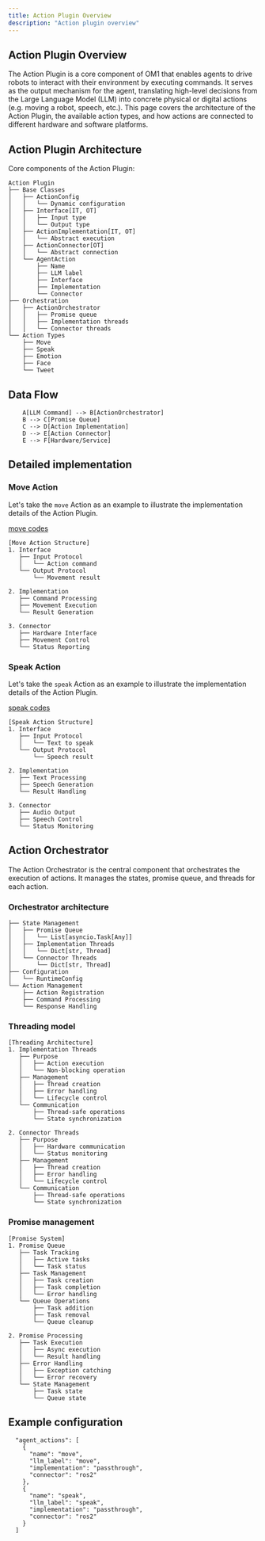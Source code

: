 ```yaml
---
title: Action Plugin Overview
description: "Action plugin overview"
---
```


## Action Plugin Overview

The Action Plugin is a core component of OM1 that enables agents to drive robots to interact with their environment by executing commands. 
It serves as the output mechanism for the agent, translating high-level decisions from the Large Language Model (LLM) into concrete physical or digital actions 
(e.g. moving a robot, speech, etc.). This page covers the architecture of the Action Plugin, the available action types, 
and how actions are connected to different hardware and software platforms.

## Action Plugin Architecture

Core components of the Action Plugin:

```
Action Plugin
├── Base Classes
│   ├── ActionConfig
│   │   └── Dynamic configuration
│   ├── Interface[IT, OT]
│   │   ├── Input type
│   │   └── Output type
│   ├── ActionImplementation[IT, OT]
│   │   └── Abstract execution
│   ├── ActionConnector[OT]
│   │   └── Abstract connection
│   └── AgentAction
│       ├── Name
│       ├── LLM label
│       ├── Interface
│       ├── Implementation
│       └── Connector
├── Orchestration
│   ├── ActionOrchestrator
│   │   ├── Promise queue
│   │   ├── Implementation threads
│   │   └── Connector threads
└── Action Types
    ├── Move
    ├── Speak
    ├── Emotion
    ├── Face
    └── Tweet
```

## Data Flow

```
    A[LLM Command] --> B[ActionOrchestrator]
    B --> C[Promise Queue]
    C --> D[Action Implementation]
    D --> E[Action Connector]
    E --> F[Hardware/Service]    
```

## Detailed implementation

### Move Action

Let's take the `move` Action as an example to illustrate the implementation details of the Action Plugin.

[move codes](https://github.com/OpenmindAGI/OM1/tree/main/src/actions/move)

```
[Move Action Structure]
1. Interface
   ├── Input Protocol
   │   └── Action command
   └── Output Protocol
       └── Movement result

2. Implementation
   ├── Command Processing
   ├── Movement Execution
   └── Result Generation

3. Connector
   ├── Hardware Interface
   ├── Movement Control
   └── Status Reporting
```

### Speak Action

Let's take the `speak` Action as an example to illustrate the implementation details of the Action Plugin.

[speak codes](https://github.com/OpenmindAGI/OM1/tree/main/src/actions/speak)

```
[Speak Action Structure]
1. Interface
   ├── Input Protocol
   │   └── Text to speak
   └── Output Protocol
       └── Speech result

2. Implementation
   ├── Text Processing
   ├── Speech Generation
   └── Result Handling

3. Connector
   ├── Audio Output
   ├── Speech Control
   └── Status Monitoring
```

## Action Orchestrator

The Action Orchestrator is the central component that orchestrates the execution of actions. It manages the states, promise queue, and threads for each action.

### Orchestrator architecture

```
├── State Management
│   ├── Promise Queue
│   │   └── List[asyncio.Task[Any]]
│   ├── Implementation Threads
│   │   └── Dict[str, Thread]
│   └── Connector Threads
│       └── Dict[str, Thread]
├── Configuration
│   └── RuntimeConfig
└── Action Management
    ├── Action Registration
    ├── Command Processing
    └── Response Handling
```

### Threading model

```
[Threading Architecture]
1. Implementation Threads
   ├── Purpose
   │   ├── Action execution
   │   └── Non-blocking operation
   ├── Management
   │   ├── Thread creation
   │   ├── Error handling
   │   └── Lifecycle control
   └── Communication
       ├── Thread-safe operations
       └── State synchronization

2. Connector Threads
   ├── Purpose
   │   ├── Hardware communication
   │   └── Status monitoring
   ├── Management
   │   ├── Thread creation
   │   ├── Error handling
   │   └── Lifecycle control
   └── Communication
       ├── Thread-safe operations
       └── State synchronization
```

### Promise management

```
[Promise System]
1. Promise Queue
   ├── Task Tracking
   │   ├── Active tasks
   │   └── Task status
   ├── Task Management
   │   ├── Task creation
   │   ├── Task completion
   │   └── Error handling
   └── Queue Operations
       ├── Task addition
       ├── Task removal
       └── Queue cleanup

2. Promise Processing
   ├── Task Execution
   │   ├── Async execution
   │   └── Result handling
   ├── Error Handling
   │   ├── Exception catching
   │   └── Error recovery
   └── State Management
       ├── Task state
       └── Queue state
```


## Example configuration

```
  "agent_actions": [
    {
      "name": "move",
      "llm_label": "move",
      "implementation": "passthrough",
      "connector": "ros2"
    },
    {
      "name": "speak",
      "llm_label": "speak",
      "implementation": "passthrough",
      "connector": "ros2"
    }
  ]
```